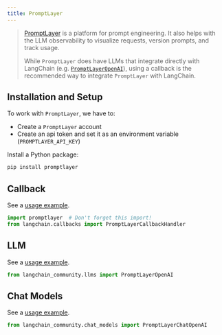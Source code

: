 ```yaml
---
title: PromptLayer
---
```


>[PromptLayer](https://docs.promptlayer.com/introduction) is a platform for prompt engineering.
> It also helps with the LLM observability to visualize requests, version prompts, and track usage.
>
>While `PromptLayer` does have LLMs that integrate directly with LangChain (e.g.
> [`PromptLayerOpenAI`](https://docs.promptlayer.com/languages/langchain)),
> using a callback is the recommended way to integrate `PromptLayer` with LangChain.

## Installation and Setup

To work with `PromptLayer`, we have to:
- Create a `PromptLayer` account
- Create an api token and set it as an environment variable (`PROMPTLAYER_API_KEY`)

Install a Python package:

```bash
pip install promptlayer
```


## Callback

See a [usage example](/oss/integrations/callbacks/promptlayer).

```python
import promptlayer  # Don't forget this import!
from langchain.callbacks import PromptLayerCallbackHandler
```


## LLM

See a [usage example](/oss/integrations/llms/promptlayer_openai).

```python
from langchain_community.llms import PromptLayerOpenAI
```


## Chat Models

See a [usage example](/oss/integrations/chat/promptlayer_chatopenai).

```python
from langchain_community.chat_models import PromptLayerChatOpenAI
```
